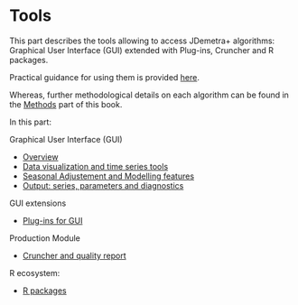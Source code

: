 # Tools {.unnumbered #part-T}

This part describes the tools allowing to access JDemetra+ algorithms: Graphical User Interface (GUI) extended with Plug-ins, Cruncher and R packages.

Practical guidance for using them is provided [here](#part-A).

Whereas, further methodological details on each algorithm can be found in the [Methods](#part-M) part of this book.

In this part: 

Graphical User Interface (GUI)

- [Overview](#t-gui-overview)
- [Data visualization and time series tools](#t-GUI-tstools)
- [Seasonal Adjustement and Modelling features](#t-gui-sa)
- [Output: series, parameters and diagnostics](#t-gui-output)

GUI extensions

- [Plug-ins for GUI](#t-plug-ins)

Production Module

- [Cruncher and quality report](#t-prod)

R ecosystem: 

- [R packages](#t-r-packs)







